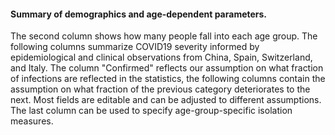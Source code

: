 #### Summary of demographics and age-dependent parameters.

The second column shows how many people fall into each age group. The following columns summarize COVID19 severity
informed by epidemiological and clinical observations from China, Spain, Switzerland, and Italy. The column "Confirmed"
reflects our assumption on what fraction of infections are reflected in the statistics, the following columns contain
the assumption on what fraction of the previous category deteriorates to the next. Most fields are editable and can be
adjusted to different assumptions. The last column can be used to specify age-group-specific isolation measures.
